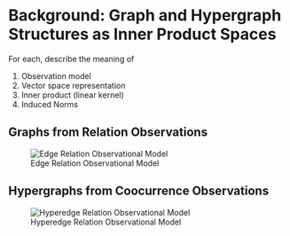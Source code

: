 # Background: Graph and Hypergraph Structures as Inner Product Spaces

For each, describe the meaning of

1. Observation model
2. Vector space representation
3. Inner product (linear kernel)
3. Induced Norms


## Graphs from Relation Observations



![Edge Relation Observational Model](images/relation-observations.png)


## Hypergraphs from Coocurrence Observations

![Hyperedge Relation Observational Model](images/hypergraph-observations.png)

